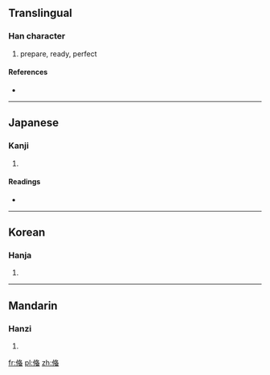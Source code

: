 {{also|備}}
==Translingual==

===Han character===
{{Han char|rn=9|rad=人|as=09|sn=11|four=|canj=人中竹田 (OLHW)}}

# prepare, ready, perfect

====References====
* {{Han ref|kx=0112.071|dkj=00922|hdz=10189.060|uh=5079|ud=20601}}

----

==Japanese==

===Kanji===
{{ja-kanji|grade=|rs=人09}}

# {{defn|Japanese|sort=人09}}

====Readings====
* {{ja-readings|on=[[び]] (bi)|kun=[[そなえる]] (sonaeru), [[そなわる]] (sonawaru), [[そなえ]] (sonae)}}

----

==Korean==

===Hanja===
{{ko-hanja|hangeul=비|rv=bi|mr=pi}}

# {{defn|Korean|sort=人09}}

----

==Mandarin==

===Hanzi===
{{cmn-hanzi|pin=[[bèi]] ([[bei4]])|wg=pei<sup>4</sup>}}

# {{defn|Mandarin|sort=人09}}

[[fr:偹]]
[[pl:偹]]
[[zh:偹]]